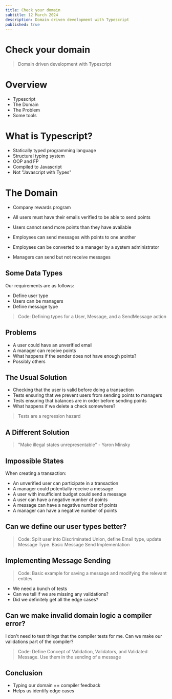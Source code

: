 ```yaml
---
title: Check your domain
subtitle: 12 March 2024
description: Domain driven development with Typescript
published: true
---
```



<Presentation />

<Slide centered>

<SlideOnly>

# Check your domain

</SlideOnly>

> Domain driven development with Typescript

</Slide>

<Slide>

# Overview

- Typescript
- The Domain
- The Problem
- Some tools

</Slide>

<Slide>

# What is Typescript?

- Statically typed programming language
- Structural typing system
- OOP and FP
- Compiled to Javascript
- Not "Javascript with Types"

</Slide>

<Slide>

# The Domain

- Company rewards program
- All users must have their emails verified to be able to send points
- Users cannot send more points than they have available
- Employees can send messages with points to one another

- Employees can be converted to a manager by a system administrator
- Managers can send but not receive messages

</Slide>

<Slide>

## Some Data Types

Our requirements are as follows:

- Define user type
- Users can be managers
- Define message type

> Code: Defining types for a User, Message, and a SendMessage action

</Slide>

<Snippet path="ddd-with-ts/01-domain.ts" />

<Slide>

## Problems

- A user could have an unverified email
- A manager can receive points
- What happens if the sender does not have enough points?
- Possibly others

</Slide>

<Slide>

## The Usual Solution

- Checking that the user is valid before doing a transaction
- Tests ensuring that we prevent users from sending points to managers
- Tests ensuring that balances are in order before sending points
- What happens if we delete a check somewhere?

> Tests are a regression hazard

</Slide>

<Slide centered>

## A Different Solution

> "Make illegal states unrepresentable" - Yaron Minsky

</Slide>

<Slide>

## Impossible States

When creating a transaction:

- An unverified user can participate in a transaction
- A manager could potentially receive a message
- A user with insufficient budget could send a message
- A user can have a negative number of points
- A message can have a negative number of points
- A manager can have a negative number of points

</Slide>

<Slide>

## Can we define our user types better?

> Code: Split user into Discriminated Union, define Email type, update Message Type. Basic Message Send Implementation

</Slide>

<Snippet path="ddd-with-ts/02-domain.ts" />

<Slide>

## Implementing Message Sending

> Code: Basic example for saving a message and modifying the relevant entites

</Slide>

<Slide>

- We need a bunch of tests
- Can we tell if we are missing any validations?
- Did we definitely get all the edge cases?

</Slide>

<Snippet path="ddd-with-ts/03-domain.ts" />

<Slide>

## Can we make invalid domain logic a compiler error?

I don't need to test things that the compiler tests for me. Can we make our validations part of the compiler?

> Code: Define Concept of Validation, Validators, and Validated Message. Use them in the sending of a message

</Slide>

<Snippet path="ddd-with-ts/04-domain.ts" />

<Slide>

## Conclusion

- Typing our domain == compiler feedback
- Helps us identify edge cases

</Slide >
